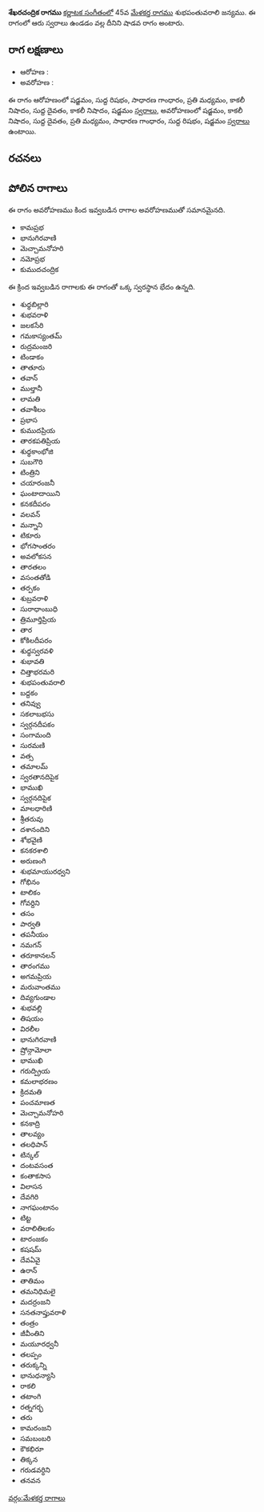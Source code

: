 {{Infobox ragam
	| name          	= శేఖరచంద్రిక
	| synonym	    	= 
	| mela          	= 
	| chakra        	= 
	| janaka        	= 
	| type          	= శాడవ
	| arohanam      	= {{svaraC|S|R1|G2|M2|N3|D1|N3|S'}} 
	| avarohanam    	= {{svaraC|S'|N3|D1|M2|G2|R1|S}}
	| jeeva         	=
	| chhaya        	=
	| nyasa         	=
	| vishesha      	= 
	| equivalent  		= 
}}
{{కర్ణాటక సంగీత రాగాలు}}
'''శేఖరచంద్రిక రాగము''' [[కర్ణాటక సంగీతం]]లో 45వ [[మేళకర్త రాగము]] శుభపంతువరాలి జన్యము.  ఈ రాగంలో ఆరు స్వరాలు ఉండడం వల్ల దీనిని షాడవ రాగం అంటారు.


==రాగ లక్షణాలు==


* ఆరోహణ : {{svaraC|S|R1|G2|M2|N3|D1|N3|S'}} 
* అవరోహణ : {{svaraC|S'|N3|D1|M2|G2|R1|S}}

ఈ రాగం ఆరోహణంలో షడ్జమం, సుద్ద రిషభం, సాధారణ గాంధారం, ప్రతి మధ్యమం, కాకలీ నిషాదం, సుద్ద దైవతం, కాకలీ నిషాదం, షడ్జమం [[స్వరాలు]], అవరోహణంలో షడ్జమం, కాకలీ నిషాదం, సుద్ద దైవతం, ప్రతి మధ్యమం, సాధారణ గాంధారం, సుద్ద రిషభం, షడ్జమం [[స్వరాలు]] ఉంటాయి.

==రచనలు==



==పోలిన రాగాలు==
ఈ రాగం అవరోహణము కింద ఇవ్వబడిన రాగాల అవరోహణముతో సమానమైనది.
* కామప్రభ
* భానుగిరవాణి
* మెచ్చామనోహరి
* నమోప్రభ
* కుముదచంద్రిక

ఈ క్రింద ఇవ్వబడిన రాగాలకు ఈ రాగంతో ఒక్క స్వరస్థాన భేదం ఉన్నది.
* శుధ్ధబిల్లారి
* శుభవరాళి
* జలకసేరి
* గమకాస్యంతమ్
* రుద్రమంజరి
* టిండాకం
* తాతూరు
* తవాన్
* ముల్తానీ
* లామతి
* తవాశీలం
* ప్రభాస
* కుముదప్రియ
* తారకపతిప్రియ
* శుధ్ధకాంభోజి
* సుబగౌరి
* టింత్రిని
* చయారంజనీ
* ఘంటాదాయిని
* కనకదీపరం
* వలవన్
* మన్నాని
* టికూరు
* భోగసాంతరం
* అవలోకసన
* తారతలం
* వసంతతోడి
* తర్పకం
* శుబ్రవరాళి
* సురాధాంబుధి
* త్రిమూర్తిప్రియ
* తార
* కోకిలదీపరం
* శుధ్ధస్వరవళి
* శుభావతి
* చిత్తాభరమరి
* శుభపంతువరాలి
* బద్దకం
* తనివ్వు
* సకలాబభసు
* స్వర్గనదీపకం
* సంగామంది
* సురమణి
* వత్స
* తమాలమ్
* స్వరతానదిపైక
* భాముఖి
* స్వర్గనదిపైక
* మాలధారిణి
* శ్రీతరువు
* దశానందిని
* శోభవైణి
* కనకరశాలి
* అరుణంగి
* శుభమాయురధ్వని
* గోభినం
* టాలికం
* గోవర్దిని
* తసం
* పార్వతి
* తపనీయం
* నమగన్
* తరూకానలన్
* తారంగము
* అగమప్రియ
* మరువాంతము
* దివ్యగుండాల
* శుభవల్లి
* తిషయం
* విరలీల
* భానుగిరవాణి
* ష్రోన్గామోలా
* భాముఖి
* గరుద్ప్రియ
* కమలాభరణం
* క్రిదమతి
* పంచమాణత
* మెచ్చామనోహరి
* కనకాద్రి
* తాలవ్యం
* తలధిపాన్
* టిన్కల్
* దంటవసంత
* కంతాకసాస
* విలాసన
* దేవగిరి
* నాగఘంటానం
* టిట్ట
* వరాలితిలకం
* టారంజకం
* కషషమ్
* దేవఏవై
* ఉరాన్
* తాతిమం
* తమనిధిమలై
* మదర్రంజని
* సనతనాప్తువరాళి
* తంత్రం
* జీవీంతిని
* మయూరధ్వనీ
* తలప్పం
* తరుక్కన్ని
* భానుధన్యాసి
* రాకలి
* తటాంగి
* రత్నగర్భ
* తరు
* కామరంజని
* సమబంబరి
* కౌకభిరూ
* తిక్కన
* గరుడవర్ధిని
* తనవన



[[వర్గం:మేళకర్త రాగాలు]]